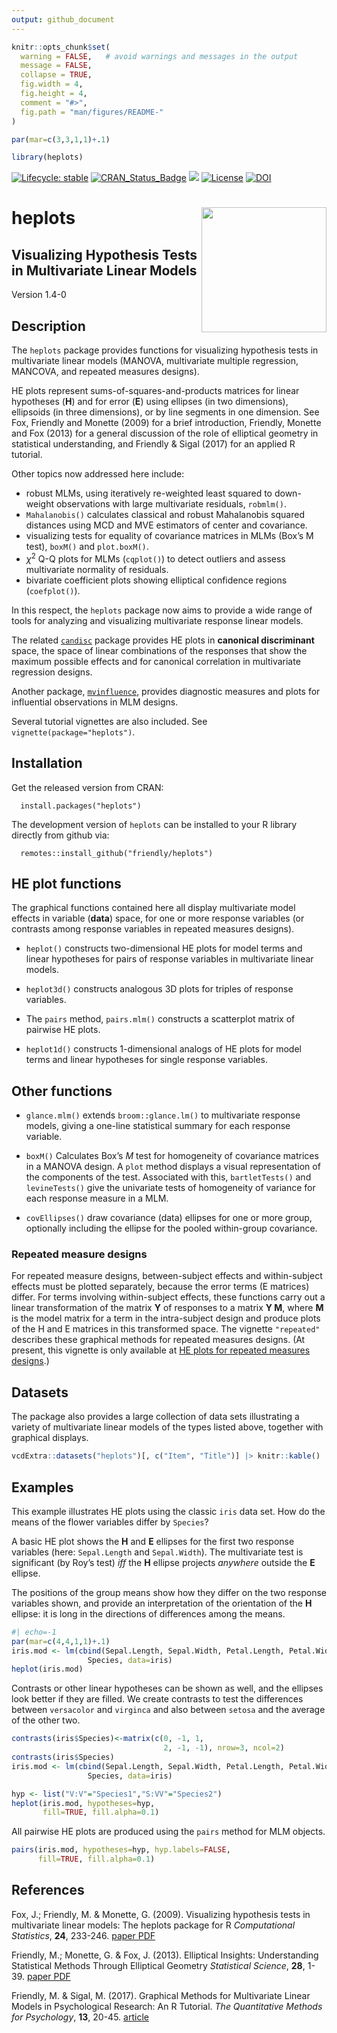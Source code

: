 ```yaml
---
output: github_document
---
```


<!-- README.md is generated from README.Rmd. Please edit that file and knit again -->

```r
knitr::opts_chunk$set(
  warning = FALSE,   # avoid warnings and messages in the output
  message = FALSE,
  collapse = TRUE,
  fig.width = 4,
  fig.height = 4,
  comment = "#>",
  fig.path = "man/figures/README-"
)

par(mar=c(3,3,1,1)+.1)
```

```r
library(heplots)
```

<!-- badges: start -->
[![Lifecycle: stable](https://img.shields.io/badge/lifecycle-stable-brightgreen.svg)](https://lifecycle.r-lib.org/articles/stages.html#stable)
[![CRAN_Status_Badge](http://www.r-pkg.org/badges/version/heplots)](http://cran.r-project.org/package=heplots)
[![](http://cranlogs.r-pkg.org/badges/grand-total/heplots)](https://cran.r-project.org/package=heplots)
[![License](https://img.shields.io/badge/license-GPL%20%28%3E=%202%29-brightgreen.svg?style=flat)](https://www.gnu.org/licenses/gpl-2.0.html) 
[![DOI](https://zenodo.org/badge/13908453.svg)](https://zenodo.org/badge/latestdoi/13908453)
<!-- badges: end -->


# heplots <img src="man/figures/logo.png" height="200" style="float:right; height:200px;" />

## **Visualizing Hypothesis Tests in Multivariate Linear Models**

Version 1.4-0

## Description

The `heplots` package provides functions for visualizing hypothesis tests in
multivariate linear models (MANOVA, multivariate multiple regression, MANCOVA,
and repeated measures designs).

HE plots represent sums-of-squares-and-products matrices for linear hypotheses (**H**) and for 
error (**E**) using ellipses (in two dimensions), ellipsoids (in three dimensions),
or by line segments in one dimension.
See Fox, Friendly and Monette (2009) for a brief introduction,
Friendly, Monette and Fox (2013) for a general discussion of the role of
elliptical geometry in statistical understanding, and
Friendly & Sigal (2017) for an applied R tutorial.

Other topics now addressed here include:

* robust MLMs, using iteratively re-weighted least squared to down-weight observations with large multivariate residuals, `robmlm()`. 
* `Mahalanobis()` calculates classical and robust Mahalanobis squared distances using MCD and MVE estimators of center and covariance.
* visualizing tests for equality of covariance matrices in MLMs (Box's M test), `boxM()` and `plot.boxM()`. 
* $\chi^2$ Q-Q plots for MLMs (`cqplot()`) to detect outliers and assess multivariate normality of residuals.
* bivariate coefficient plots showing elliptical confidence regions (`coefplot()`).

In this respect, the `heplots` package now aims to provide a wide range of tools for analyzing and visualizing
multivariate response linear models.

The related [`candisc`](http://github.com/friendly/candisc) package provides HE plots in **canonical discriminant** space, the space of linear combinations of the responses that show the maximum possible effects
and for canonical correlation in multivariate regression designs.

Another package, [`mvinfluence`](https://friendly.github.io/mvinfluence/), provides diagnostic measures and
plots for influential observations in MLM designs.


Several tutorial vignettes are also included.  See `vignette(package="heplots")`.


## Installation

Get the released version from CRAN:

      install.packages("heplots")

The development version of `heplots` can be installed to your R library directly from github via:

      remotes::install_github("friendly/heplots")


<!-- This installs the package from the source and creates the package vignettes,  -->
<!-- so you will need to have R Tools installed on your system.  [R Tools for Windows](https://cran.r-project.org/bin/windows/Rtools/) -->
<!-- takes you to the download page for Windows.  [R Tools for Mac OS X](https://cran.r-project.org/bin/macosx/tools/) -->
<!-- has the required programs for Mac OS X. -->


## HE plot functions

The graphical functions contained here all display multivariate model
effects in variable (**data**) space, for one or more response variables
(or contrasts among response variables in repeated measures designs).

* `heplot()` constructs two-dimensional HE plots for model terms and 
linear hypotheses for pairs of response variables in multivariate linear models.

* `heplot3d()` constructs analogous 3D plots for triples of response
variables.
 
* The `pairs` method, `pairs.mlm()` constructs a scatterplot matrix of pairwise HE plots.

* `heplot1d()` constructs 1-dimensional analogs of HE plots for model terms and 
linear hypotheses for single response variables.


## Other functions

* `glance.mlm()` extends `broom::glance.lm()` to multivariate response models, giving a one-line statistical summary for each response variable.

* `boxM()` Calculates Box's _M_ test for homogeneity of covariance matrices in a MANOVA design. A `plot` method displays a visual representation of the components of the test. Associated with this, `bartletTests()` and
`levineTests()` give the univariate tests of homogeneity of variance for each response measure in a MLM.

* `covEllipses()` draw covariance (data) ellipses for one or more group, optionally including the ellipse for the pooled within-group covariance.

### Repeated measure designs

For repeated measure designs, between-subject effects and within-subject
effects must be plotted separately, because the error terms (E matrices)
differ.  For terms involving within-subject effects,
these functions carry out a linear
transformation of the matrix **Y** of responses to a matrix **Y M**, where
**M** is the model matrix for a term in
the intra-subject design and produce plots of
the H and E matrices in this transformed space. The vignette `"repeated"` describes
these graphical methods for repeated measures designs. 
(At present, this vignette is only available at [HE plots for repeated measures designs](http://www.jstatsoft.org/v37/i04/paper).)

## Datasets

The package also provides a large collection of  data sets illustrating
a variety of multivariate linear models of the types listed above,
together with graphical displays.

```r
vcdExtra::datasets("heplots")[, c("Item", "Title")] |> knitr::kable()
```


## Examples

This example illustrates HE plots using the classic `iris` data set. How do the means
of the flower variables differ by `Species`? 

A basic HE plot shows the **H** and **E**
ellipses for the first two response variables (here: `Sepal.Length` and `Sepal.Width`).
The multivariate test is significant
(by Roy's test) *iff* the **H** ellipse projects *anywhere* outside the **E** ellipse.

The positions of the group means show how they differ on the two response variables shown,
and provide an interpretation of the orientation of the **H** ellipse: it is long in the
directions of differences among the means.

```r
#| echo=-1
par(mar=c(4,4,1,1)+.1)
iris.mod <- lm(cbind(Sepal.Length, Sepal.Width, Petal.Length, Petal.Width) ~ 
                 Species, data=iris)
heplot(iris.mod)
```

Contrasts or other linear hypotheses can be shown as well, and the ellipses look better
if they are filled. We create contrasts to test the differences between `versacolor` and
`virginca` and also between `setosa` and the average of the other two.


```r
contrasts(iris$Species)<-matrix(c(0, -1, 1, 
                                  2, -1, -1), nrow=3, ncol=2)
contrasts(iris$Species)
iris.mod <- lm(cbind(Sepal.Length, Sepal.Width, Petal.Length, Petal.Width) ~ 
                 Species, data=iris)

hyp <- list("V:V"="Species1","S:VV"="Species2")
heplot(iris.mod, hypotheses=hyp, 
       fill=TRUE, fill.alpha=0.1)
```

All pairwise HE plots are produced using the `pairs` method for MLM objects.

```r
pairs(iris.mod, hypotheses=hyp, hyp.labels=FALSE,
      fill=TRUE, fill.alpha=0.1)
```

## References

Fox, J.; Friendly, M. & Monette, G. (2009).
Visualizing hypothesis tests in multivariate linear models: The heplots package for R 
*Computational Statistics*,  **24**, 233-246. [paper PDF](http://datavis.ca/palers/FoxFriendlyMonette-2009.pdf)

Friendly, M.; Monette, G. & Fox, J. (2013).
Elliptical Insights: Understanding Statistical Methods Through Elliptical Geometry 
*Statistical Science*,  **28**, 1-39. [paper PDF](http://datavis.ca/palers/ellipses-STS402.pdf)

Friendly, M. & Sigal, M. (2017).
Graphical Methods for Multivariate Linear Models in Psychological Research: An R Tutorial.
*The Quantitative Methods for Psychology*, **13**, 20-45. [article](https://doi.org/10.20982/tqmp.13.1.p020)

